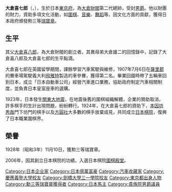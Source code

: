 {{unreferenced|time=2015-11-03T05:23:36+00:00}}
'''大倉喜七郎'''（{{jpn|j=大倉 喜七郎|hg=おおくら きしちろう|rm=Ōkura Kishichirō}}，{{bd|1882年|6月16日|1963年|2月2日|}}），生於日本[[東京府|東京府]]，為[[大倉財閥|大倉財閥]]第二代總帥，受封[[男爵|男爵]]。他以財團的財力，資助多項文化活動，如[[圍棋|圍棋]]、[[音樂|音樂]]、[[舞蹈|舞蹈]]等。因文化方面的貢獻，獲得日本政府頒發勲三等[[瑞寶章|瑞寶章]]。
==生平==
其父[[大倉喜八郎|大倉喜八郎]]，為大倉財閥的創立者。其異母弟大倉雄二的回憶錄中，記錄了大倉喜八郎及大倉喜七郎的生平點滴。

大倉喜七郎在英國留學期間，課餘學習汽車駕駛與維修，1907年7月6日在[[薩里郡|薩里郡]]的賽車場駕駛義大利[[飛雅特|飛雅特]]製造的車參賽，獲得第二名。畢業回國時帶了五輛車回到日本，成立「日本自動車公司」經營汽車進口業務，協助政府制定汽車相關制度，並負責日本皇室座車的選購。

1923年，日本發生[[關東大地震|關東大地震]]，在地震後舊的圍棋組織解體，企業的贊助取消，許多棋手的生計出現問題，紛紛轉行。1924年，在大倉喜七郎的資助下，[[本因坊秀哉|本因坊秀哉]]門下坊門的棋手以及[[方圓社|方圓社]]大多數的棋手放棄成見，共同成立[[日本棋院|日本棋院]]，復興了日本職業圍棋界。

==榮譽==
1928年（昭和3年）11月10日，獲勲三等瑞寶章。

2006年，因其創立日本棋院的功績，入選日本棋院[[圍棋殿堂|圍棋殿堂]]。

{{圍棋殿堂}}

{{DEFAULTSORT:Okura, Kish}}
[[Category:日本企业家|Category:日本企业家]]
[[Category:日本億萬富豪|Category:日本億萬富豪]]
[[Category:汽車收藏家|Category:汽車收藏家]]
[[Category:慶應義塾大學校友|Category:慶應義塾大學校友]]
[[Category:劍橋大學三一學院校友|Category:劍橋大學三一學院校友]]
[[Category:東京都出身人物|Category:東京都出身人物]]
[[Category:勳三等瑞寶章獲得者|Category:勳三等瑞寶章獲得者]]
[[Category:日本馬主|Category:日本馬主]]
[[Category:貴族院男爵議員|Category:貴族院男爵議員]]
